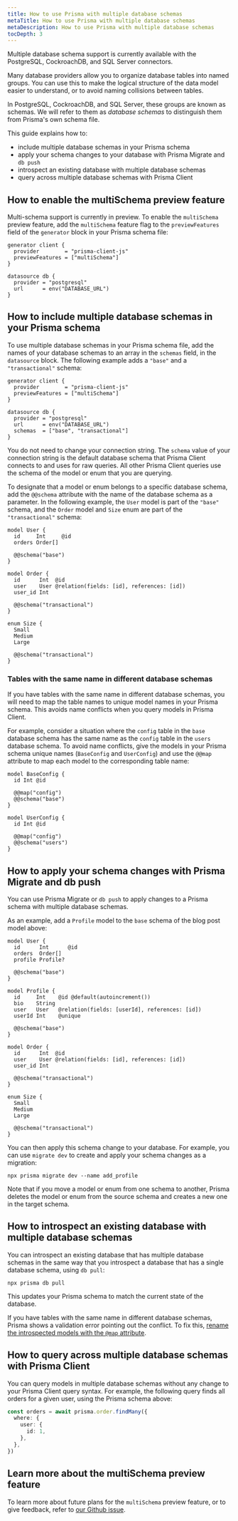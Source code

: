 ```yaml
---
title: How to use Prisma with multiple database schemas
metaTitle: How to use Prisma with multiple database schemas
metaDescription: How to use Prisma with multiple database schemas
tocDepth: 3
---
```


<TopBlock>

<Admonition type="warning">

Multiple database schema support is currently available with the PostgreSQL, CockroachDB, and SQL Server connectors.

</Admonition>

Many database providers allow you to organize database tables into named groups. You can use this to make the logical structure of the data model easier to understand, or to avoid naming collisions between tables.

In PostgreSQL, CockroachDB, and SQL Server, these groups are known as schemas. We will refer to them as _database schemas_ to distinguish them from Prisma's own schema file.

This guide explains how to:

- include multiple database schemas in your Prisma schema
- apply your schema changes to your database with Prisma Migrate and `db push`
- introspect an existing database with multiple database schemas
- query across multiple database schemas with Prisma Client

</TopBlock>

## How to enable the <inlinecode>multiSchema</inlinecode> preview feature

Multi-schema support is currently in preview. To enable the `multiSchema` preview feature, add the `multiSchema` feature flag to the `previewFeatures` field of the `generator` block in your Prisma schema file:

```prisma file=schema.prisma highlight=3;add
generator client {
  provider        = "prisma-client-js"
  previewFeatures = ["multiSchema"]
}

datasource db {
  provider = "postgresql"
  url      = env("DATABASE_URL")
}
```

## How to include multiple database schemas in your Prisma schema

To use multiple database schemas in your Prisma schema file, add the names of your database schemas to an array in the `schemas` field, in the `datasource` block. The following example adds a `"base"` and a `"transactional"` schema:

```prisma file=schema.prisma highlight=9;add
generator client {
  provider        = "prisma-client-js"
  previewFeatures = ["multiSchema"]
}

datasource db {
  provider = "postgresql"
  url      = env("DATABASE_URL")
  schemas  = ["base", "transactional"]
}
```

You do not need to change your connection string. The `schema` value of your connection string is the default database schema that Prisma Client connects to and uses for raw queries. All other Prisma Client queries use the schema of the model or enum that you are querying.

To designate that a model or enum belongs to a specific database schema, add the `@@schema` attribute with the name of the database schema as a parameter. In the following example, the `User` model is part of the `"base"` schema, and the `Order` model and `Size` enum are part of the `"transactional"` schema:

```prisma file=schema.prisma highlight=5,13;add
model User {
  id     Int     @id
  orders Order[]

  @@schema("base")
}

model Order {
  id      Int  @id
  user    User @relation(fields: [id], references: [id])
  user_id Int

  @@schema("transactional")
}

enum Size {
  Small
  Medium
  Large

  @@schema("transactional")
}
```

### Tables with the same name in different database schemas

If you have tables with the same name in different database schemas, you will need to map the table names to unique model names in your Prisma schema. This avoids name conflicts when you query models in Prisma Client.

For example, consider a situation where the `config` table in the `base` database schema has the same name as the `config` table in the `users` database schema. To avoid name conflicts, give the models in your Prisma schema unique names (`BaseConfig` and `UserConfig`) and use the `@@map` attribute to map each model to the corresponding table name:

```prisma file=schema.prisma
model BaseConfig {
  id Int @id

  @@map("config")
  @@schema("base")
}

model UserConfig {
  id Int @id

  @@map("config")
  @@schema("users")
}
```

## How to apply your schema changes with Prisma Migrate and <inlineCode>db push</inlineCode>

You can use Prisma Migrate or `db push` to apply changes to a Prisma schema with multiple database schemas.

As an example, add a `Profile` model to the `base` schema of the blog post model above:

```prisma file=schema.prisma highlight=4,9-16;add
model User {
  id      Int      @id
  orders  Order[]
  profile Profile?

  @@schema("base")
}

model Profile {
  id     Int    @id @default(autoincrement())
  bio    String
  user   User   @relation(fields: [userId], references: [id])
  userId Int    @unique

  @@schema("base")
}

model Order {
  id      Int  @id
  user    User @relation(fields: [id], references: [id])
  user_id Int

  @@schema("transactional")
}

enum Size {
  Small
  Medium
  Large

  @@schema("transactional")
}
```

You can then apply this schema change to your database. For example, you can use `migrate dev` to create and apply your schema changes as a migration:

```terminal
npx prisma migrate dev --name add_profile
```

Note that if you move a model or enum from one schema to another, Prisma deletes the model or enum from the source schema and creates a new one in the target schema.

## How to introspect an existing database with multiple database schemas

You can introspect an existing database that has multiple database schemas in the same way that you introspect a database that has a single database schema, using `db pull`:

```terminal
npx prisma db pull
```

This updates your Prisma schema to match the current state of the database.

If you have tables with the same name in different database schemas, Prisma shows a validation error pointing out the conflict. To fix this, [rename the introspected models with the `@map` attribute](#tables-with-the-same-name-in-different-database-schemas).

## How to query across multiple database schemas with Prisma Client

You can query models in multiple database schemas without any change to your Prisma Client query syntax. For example, the following query finds all orders for a given user, using the Prisma schema above:

```ts
const orders = await prisma.order.findMany({
  where: {
    user: {
      id: 1,
    },
  },
})
```

## Learn more about the <inlinecode>multiSchema</inlinecode> preview feature

To learn more about future plans for the `multiSchema` preview feature, or to give feedback, refer to [our Github issue](https://github.com/prisma/prisma/issues/1122).
